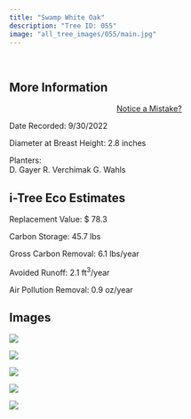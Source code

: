 ```yaml
---
title: "Swamp White Oak"
description: "Tree ID: 055"
image: "all_tree_images/055/main.jpg"
---
```


<br>

## **More Information**
::: column-margin
<center><a class="button" href="https://forms.gle/W6f5nwYxrM33hF4f7">Notice a Mistake?</a></center>
:::


Date Recorded:  9/30/2022

Diameter at Breast Height:  2.8  inches

Planters:  
D. Gayer
R. Verchimak
G. Wahls

## **i-Tree Eco Estimates**


 Replacement Value: $ 78.3

 Carbon Storage:  45.7  lbs

 Gross Carbon Removal:  6.1  lbs/year

 Avoided Runoff:  2.1  ft<sup>3</sup>/year

 Air Pollution Removal:  0.9  oz/year

## **Images**


 ![](all_tree_images/055/IMG_6514.jpg)

 ![](all_tree_images/055/IMG_6516.jpg)

 ![](all_tree_images/055/IMG_6517.jpg)

 ![](all_tree_images/055/IMG_6518.jpg)

 ![](all_tree_images/055/main.jpg)
